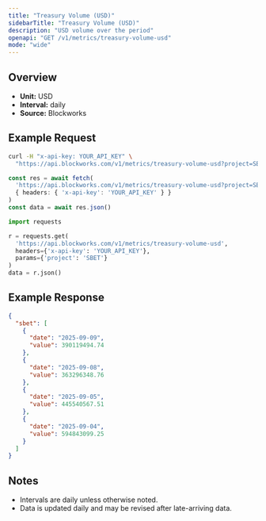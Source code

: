 ```yaml
---
title: "Treasury Volume (USD)"
sidebarTitle: "Treasury Volume (USD)"
description: "USD volume over the period"
openapi: "GET /v1/metrics/treasury-volume-usd"
mode: "wide"
---
```


## Overview

- **Unit:** USD
- **Interval:** daily
- **Source:** Blockworks

## Example Request

<CodeGroup>

```bash cURL
curl -H "x-api-key: YOUR_API_KEY" \
  "https://api.blockworks.com/v1/metrics/treasury-volume-usd?project=SBET"
```

```typescript TypeScript
const res = await fetch(
  'https://api.blockworks.com/v1/metrics/treasury-volume-usd?project=SBET',
  { headers: { 'x-api-key': 'YOUR_API_KEY' } }
)
const data = await res.json()
```

```python Python
import requests

r = requests.get(
  'https://api.blockworks.com/v1/metrics/treasury-volume-usd',
  headers={'x-api-key': 'YOUR_API_KEY'},
  params={'project': 'SBET'}
)
data = r.json()
```

</CodeGroup>

## Example Response

```json
{
  "sbet": [
    {
      "date": "2025-09-09",
      "value": 390119494.74
    },
    {
      "date": "2025-09-08",
      "value": 363296348.76
    },
    {
      "date": "2025-09-05",
      "value": 445540567.51
    },
    {
      "date": "2025-09-04",
      "value": 594843099.25
    }
  ]
}
```

## Notes
- Intervals are daily unless otherwise noted.
- Data is updated daily and may be revised after late-arriving data.